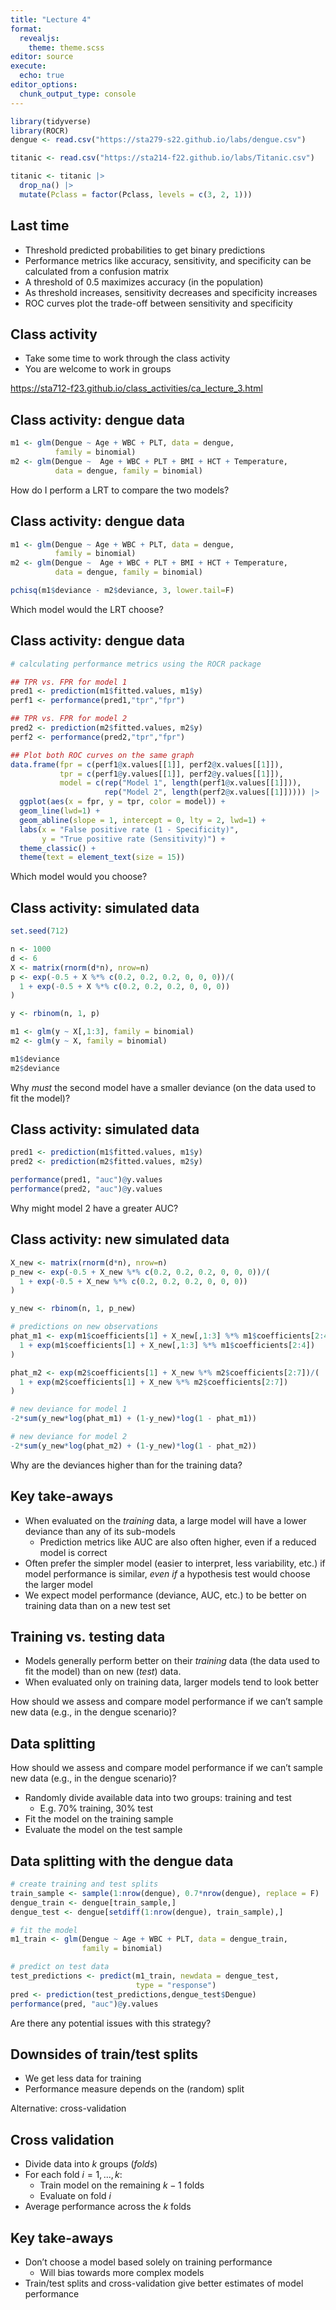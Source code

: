 ```yaml
---
title: "Lecture 4"
format: 
  revealjs:
    theme: theme.scss
editor: source
execute:
  echo: true
editor_options: 
  chunk_output_type: console
---
```


```r
library(tidyverse)
library(ROCR)
dengue <- read.csv("https://sta279-s22.github.io/labs/dengue.csv")

titanic <- read.csv("https://sta214-f22.github.io/labs/Titanic.csv")

titanic <- titanic |>
  drop_na() |>
  mutate(Pclass = factor(Pclass, levels = c(3, 2, 1)))
```

## Last time

-   Threshold predicted probabilities to get binary predictions
-   Performance metrics like accuracy, sensitivity, and specificity can be calculated from a confusion matrix
-   A threshold of 0.5 maximizes accuracy (in the population)
-   As threshold increases, sensitivity decreases and specificity increases
-   ROC curves plot the trade-off between sensitivity and specificity

## Class activity

* Take some time to work through the class activity
* You are welcome to work in groups

[https://sta712-f23.github.io/class_activities/ca_lecture_3.html](https://sta712-f23.github.io/class_activities/ca_lecture_3.html)

## Class activity: dengue data

```r
m1 <- glm(Dengue ~ Age + WBC + PLT, data = dengue,
          family = binomial)
m2 <- glm(Dengue ~  Age + WBC + PLT + BMI + HCT + Temperature,
          data = dengue, family = binomial)
```

How do I perform a LRT to compare the two models?

## Class activity: dengue data

```r
m1 <- glm(Dengue ~ Age + WBC + PLT, data = dengue,
          family = binomial)
m2 <- glm(Dengue ~  Age + WBC + PLT + BMI + HCT + Temperature,
          data = dengue, family = binomial)

pchisq(m1$deviance - m2$deviance, 3, lower.tail=F)
```

Which model would the LRT choose?

## Class activity: dengue data

```r
# calculating performance metrics using the ROCR package

## TPR vs. FPR for model 1
pred1 <- prediction(m1$fitted.values, m1$y)
perf1 <- performance(pred1,"tpr","fpr")

## TPR vs. FPR for model 2
pred2 <- prediction(m2$fitted.values, m2$y)
perf2 <- performance(pred2,"tpr","fpr")

## Plot both ROC curves on the same graph
data.frame(fpr = c(perf1@x.values[[1]], perf2@x.values[[1]]),
           tpr = c(perf1@y.values[[1]], perf2@y.values[[1]]),
           model = c(rep("Model 1", length(perf1@x.values[[1]])),
                     rep("Model 2", length(perf2@x.values[[1]])))) |>
  ggplot(aes(x = fpr, y = tpr, color = model)) +
  geom_line(lwd=1) +
  geom_abline(slope = 1, intercept = 0, lty = 2, lwd=1) +
  labs(x = "False positive rate (1 - Specificity)",
       y = "True positive rate (Sensitivity)") +
  theme_classic() +
  theme(text = element_text(size = 15))
```

Which model would you choose?

## Class activity: simulated data

```r
set.seed(712)

n <- 1000
d <- 6
X <- matrix(rnorm(d*n), nrow=n)
p <- exp(-0.5 + X %*% c(0.2, 0.2, 0.2, 0, 0, 0))/(
  1 + exp(-0.5 + X %*% c(0.2, 0.2, 0.2, 0, 0, 0))
)

y <- rbinom(n, 1, p)
```

```r
m1 <- glm(y ~ X[,1:3], family = binomial)
m2 <- glm(y ~ X, family = binomial)

m1$deviance
m2$deviance
```

Why *must* the second model have a smaller deviance (on the data used to fit the model)?

## Class activity: simulated data

```r
pred1 <- prediction(m1$fitted.values, m1$y)
pred2 <- prediction(m2$fitted.values, m2$y)

performance(pred1, "auc")@y.values
performance(pred2, "auc")@y.values
```

Why might model 2 have a greater AUC?

## Class activity: new simulated data

```r
X_new <- matrix(rnorm(d*n), nrow=n)
p_new <- exp(-0.5 + X_new %*% c(0.2, 0.2, 0.2, 0, 0, 0))/(
  1 + exp(-0.5 + X_new %*% c(0.2, 0.2, 0.2, 0, 0, 0))
)

y_new <- rbinom(n, 1, p_new)
```

```r
# predictions on new observations
phat_m1 <- exp(m1$coefficients[1] + X_new[,1:3] %*% m1$coefficients[2:4])/(
  1 + exp(m1$coefficients[1] + X_new[,1:3] %*% m1$coefficients[2:4])
)

phat_m2 <- exp(m2$coefficients[1] + X_new %*% m2$coefficients[2:7])/(
  1 + exp(m2$coefficients[1] + X_new %*% m2$coefficients[2:7])
)

# new deviance for model 1
-2*sum(y_new*log(phat_m1) + (1-y_new)*log(1 - phat_m1))

# new deviance for model 2
-2*sum(y_new*log(phat_m2) + (1-y_new)*log(1 - phat_m2))
```

Why are the deviances higher than for the training data?

## Key take-aways

-   When evaluated on the *training* data, a large model will have a lower deviance than any of its sub-models
    -   Prediction metrics like AUC are also often higher, even if a reduced model is correct
-   Often prefer the simpler model (easier to interpret, less variability, etc.) if model performance is similar, *even if* a hypothesis test would choose the larger model
-   We expect model performance (deviance, AUC, etc.) to be better on training data than on a new test set

## Training vs. testing data

-   Models generally perform better on their *training* data (the data used to fit the model) than on new (*test*) data.
-   When evaluated only on training data, larger models tend to look better

How should we assess and compare model performance if we can't sample new data (e.g., in the dengue scenario)?

## Data splitting

How should we assess and compare model performance if we can't sample new data (e.g., in the dengue scenario)?

-   Randomly divide available data into two groups: training and test
    -   E.g. 70% training, 30% test
-   Fit the model on the training sample
-   Evaluate the model on the test sample

## Data splitting with the dengue data

```r
# create training and test splits
train_sample <- sample(1:nrow(dengue), 0.7*nrow(dengue), replace = F)
dengue_train <- dengue[train_sample,]
dengue_test <- dengue[setdiff(1:nrow(dengue), train_sample),]
```

```r
# fit the model
m1_train <- glm(Dengue ~ Age + WBC + PLT, data = dengue_train, 
                family = binomial)

# predict on test data
test_predictions <- predict(m1_train, newdata = dengue_test,
                            type = "response")
pred <- prediction(test_predictions,dengue_test$Dengue)
performance(pred, "auc")@y.values
```

Are there any potential issues with this strategy?

## Downsides of train/test splits

-   We get less data for training
-   Performance measure depends on the (random) split

Alternative: cross-validation

## Cross validation

-   Divide data into $k$ groups (*folds*)
-   For each fold $i = 1,...,k$:
    -   Train model on the remaining $k-1$ folds
    -   Evaluate on fold $i$
-   Average performance across the $k$ folds

## Key take-aways

-   Don't choose a model based solely on training performance
    -   Will bias towards more complex models
-   Train/test splits and cross-validation give better estimates of model performance

